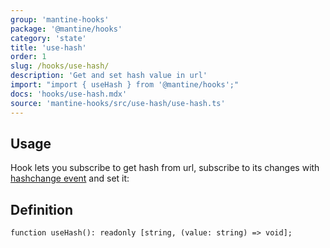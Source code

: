 ```yaml
---
group: 'mantine-hooks'
package: '@mantine/hooks'
category: 'state'
title: 'use-hash'
order: 1
slug: /hooks/use-hash/
description: 'Get and set hash value in url'
import: "import { useHash } from '@mantine/hooks';"
docs: 'hooks/use-hash.mdx'
source: 'mantine-hooks/src/use-hash/use-hash.ts'
---
```



## Usage

Hook lets you subscribe to get hash from url, subscribe to its changes with [hashchange event](https://developer.mozilla.org/en-US/docs/Web/API/Window/hashchange_event) and set it:

<Demo data={useHashHook} />

## Definition

```tsx
function useHash(): readonly [string, (value: string) => void];
```
